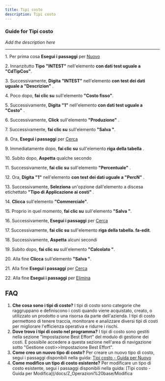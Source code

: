 ```yaml
---
title: Tipi costo
description: Tipi costo
---
```


### Guide for Tipi costo

*Add the description here*

***

1\. Per prima cosa **Esegui i passaggi** per [Nuovo](/docs/Z_Operazioni%20base/Nuovo)

2\. Innanzitutto **Tipo** **"INTEST"** nell'elemento **con dati test uguale a "CdTipCos"**.

3\. Successivamente, **Digita** **"INTEST"** nell'elemento **con test dei dati uguale a "Descrizion"** .

4\. Poco dopo, **fai clic su** sull'elemento **"Costo fisso"**.

5\. Successivamente, **Digita** **"1"** nell'elemento **con dati test uguale a "Costo"** .

6\. Successivamente, **Click** sull'elemento **"Produzione"** .

7\. Successivamente, **fai clic su** sull'elemento **"Salva "**.

8\. Ora, **Esegui i passaggi** per [Cerca](/docs/Z_Operazioni%20base/Cerca)

9\. Immediatamente dopo, **fai clic su** sull'elemento **riga della tabella** .

10\. Subito dopo, **Aspetta** qualche secondo

11\. Successivamente, **fai clic su** sull'elemento **"Percentuale"** .

12\. Ora, **Digita** **"1"** nell'elemento **con test dei dati uguale a "PercN"** .

13\. Successivamente, **Seleziona** un'opzione dall'elemento a discesa etichettato **"Tipo di Applicazione ai costi"** .

14\. **Clicca** sull'elemento **"Commerciale"**.

15\. Proprio in quel momento, **fai clic su** sull'elemento **"Salva "**.

16\. Successivamente, **Esegui i passaggi** per [Cerca](/docs/Z_Operazioni%20base/Cerca)

17\. Successivamente, **fai clic su** sull'elemento **riga della tabella. fa-edit**.

18\. Successivamente, **Aspetta** alcuni secondi

19\. Subito dopo, **fai clic su** sull'elemento **"Calcolato "**.

20\. Alla fine **Clicca** sull'elemento **"Salva "**.

21\. Alla fine **Esegui i passaggi** per [Cerca](/docs/Z_Operazioni%20base/Cerca)

22\. Alla fine **Esegui i passaggi** per [Elimina](/docs/Z_Operazioni%20base/Elimina)

## FAQ

1. **Che cosa sono i tipi di costo?**
   I tipi di costo sono categorie che raggruppano e definiscono i costi quando viene acquistato, creato, o utilizzato un prodotto o una risorsa da parte dell'azienda. I tipi di costo permettono di tenere traccia, monitorare e analizzare diversi tipi di costi per migliorare l'efficienza operativa e ridurre i rischi.
2. **Dove trovo i tipi di costo nel programma?**
   I tipi di costo sono gestiti nella sezione "Impostazione Best Effort" del modulo di gestione dei costi. È possibile accedere a questa sezione nell'area di navigazione sotto "Gestione costi>>Impostazione Best Effort".
3. **Come creo un nuovo tipo di costo?**
   Per creare un nuovo tipo di costo, segui i passaggi disponibili nella guida: [Tipi costo - Guida per Nuovo](/docs/Z_Operazioni%20base/Nuovo#tipi-costi)
4. **Come modifico un tipo di costo esistente?**
   Per modificare un tipo di costo esistente, segui i passaggi disponibili nella guida: \[Tipi costo - Guida per Modifica]\(/docs/Z\_Operazioni%20base/Modifica